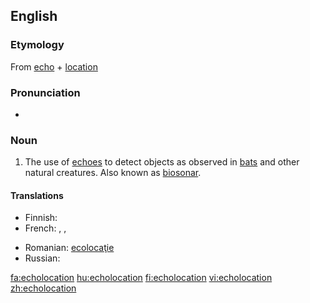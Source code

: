 ==English==

===Etymology===
{{wikipedia}}
From [[echo]] + [[location]]

===Pronunciation===
* {{rhymes|eɪʃən}}

===Noun===
{{en-noun}}

# The use of [[echo]]es to detect objects as observed in [[bat]]s and other natural creatures.  Also known as [[biosonar]].

====Translations====
{{trans-top|use of echos to detect objects}}
* Finnish: {{t-|fi|kaikuluotaus}}
* French: {{t-|fr|écholocation|f}},  {{t-|fr|écholocalisation}},
{{trans-mid}}
* Romanian: [[ecolocaţie]] {{f}}
* Russian: {{t+|ru|эхолокация|f|tr=exolokátsija}}
{{trans-bottom}}

[[fa:echolocation]]
[[hu:echolocation]]
[[fi:echolocation]]
[[vi:echolocation]]
[[zh:echolocation]]